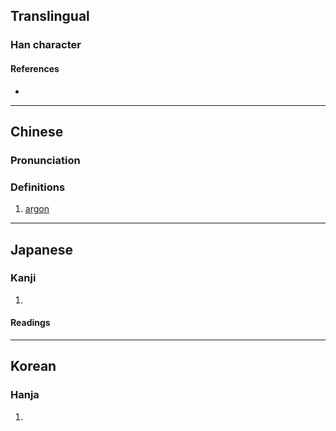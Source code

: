{{also|氩}}
{{character info/new}}
==Translingual==

===Han character===
{{Han char|rn=84|rad=气|as=08|sn=12|four=80117|canj=ONMLM|ids=⿹气亞}}

====References====
* {{Han ref|kx=0600.011|dkj=17069|hdz=32013.040|uh=6C2C|ud=27692|bh=B4E3|bd=46307}}

----

==Chinese==
{{zh-forms|s=氩}}
{{elements|Ar|氯|Cl|[[鉀]]／[[钾]]|K|lang=zh}}
{{zh-wp}}

===Pronunciation===
{{zh-pron
|m=yà
|c=aa3
|mn=à/twv:a
|mc=
|oc=
|cat=n
}}

===Definitions===
{{zh-hanzi}}

# [[argon]]

{{zh-cat|Chemical elements}}

----

==Japanese==

===Kanji===
{{ja-kanji|grade=|rs=气08}}

# {{defn|lang=ja|sort=气08}}

====Readings====
{{ja-readings
|kanyoon=あ
|kun=}}

----

==Korean==

===Hanja===
{{ko-hanja|hangeul=아|eumhun=|rv=a|mr=a|y=a}}

# {{defn|lang=ko|sort=气08}}